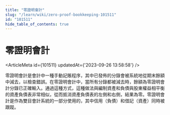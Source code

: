```yaml
---
title: "零證明會計"
slug: "/learn/wiki/zero-proof-bookkeeping-101511"
id: "101511"
hide_table_of_contents: true
---
```



# 零證明會計

<ArticleMeta id={101511} updatedAt={'2023-09-26 13:58:58'} />
<div className='border-solid border-b border-t-0 my-4 border-[var(--ifm-color-gray-300)]' />

零證明會計是會計中一種手動記賬程序，其中已發佈的分錄會被系統地從期末餘額中減去，以檢查錯誤。在零證明會計中，當所有分錄都被減去時，餘額為零證明會計分錄已正確輸入。通過這種方式，這種做法與編制資產和負債與股東權益相平衡的資產負債表非常相似，從而抵消資產負債表的左側和右側，結果為零。零證明會計是作為雙目會計系統的一部分使用的，其中信用（負債）和借記（資產）同時被跟蹤。
